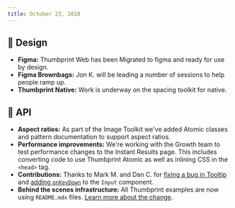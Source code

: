 ```yaml
---
title: October 23, 2018
---
```


## 🍭 Design

-   **Figma:** Thumbprint Web has been Migrated to figma and ready for use by design.
-   **Figma Brownbags:** Jon K. will be leading a number of sessions to help people ramp up.
-   **Thumbprint Native:** Work is underway on the spacing toolkit for native.

## 💾 API

-   **Aspect ratios:** As part of the Image Toolkit we've added Atomic classes and pattern documentation to support aspect ratios.
-   **Performance improvements:** We're working with the Growth team to test performance changes to the Instant Results page. This includes converting code to use Thumbprint Atomic as well as inlining CSS in the `<head>` tag.
-   **Contributions:** Thanks to Mark M. and Dan C. for [fixing a bug in Tooltip](https://github.com/thumbtack/thumbprint-archive/issues/1033) and [adding `onKeyDown`](https://github.com/thumbtack/thumbprint-archive/pull/1320) to the `Input` component.
-   **Behind the scenes infrastructure:** All Thumbprint examples are now using `README.mdx` files. [Learn more about the change](https://github.com/thumbtack/thumbprint-archive/issues/1251).

